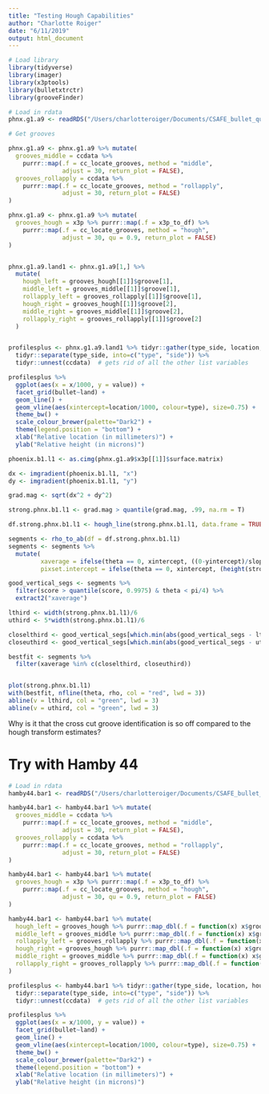 ```yaml
---
title: "Testing Hough Capabilities"
author: "Charlotte Roiger"
date: "6/11/2019"
output: html_document
---
```

```r
# Load library
library(tidyverse)
library(imager)
library(x3ptools)
library(bulletxtrctr)
library(grooveFinder)
```

```r
# Load in rdata
phnx.g1.a9 <- readRDS("/Users/charlotteroiger/Documents/CSAFE_bullet_quality/data/phoenix_data/Phoenix_Set_Gun1-A9.rda")

```


```r
# Get grooves

phnx.g1.a9 <- phnx.g1.a9 %>% mutate(
  grooves_middle = ccdata %>% 
    purrr::map(.f = cc_locate_grooves, method = "middle", 
               adjust = 30, return_plot = FALSE),
  grooves_rollapply = ccdata %>% 
    purrr::map(.f = cc_locate_grooves, method = "rollapply", 
               adjust = 30, return_plot = FALSE)
)

phnx.g1.a9 <- phnx.g1.a9 %>% mutate(
  grooves_hough = x3p %>% purrr::map(.f = x3p_to_df) %>%
    purrr::map(.f = cc_locate_grooves, method = "hough", 
               adjust = 30, qu = 0.9, return_plot = FALSE)
)


phnx.g1.a9.land1 <- phnx.g1.a9[1,] %>%
  mutate(
    hough_left = grooves_hough[[1]]$groove[1],
    middle_left = grooves_middle[[1]]$groove[1],
    rollapply_left = grooves_rollapply[[1]]$groove[1],
    hough_right = grooves_hough[[1]]$groove[2],
    middle_right = grooves_middle[[1]]$groove[2],
    rollapply_right = grooves_rollapply[[1]]$groove[2]
  )


profilesplus <- phnx.g1.a9.land1 %>% tidyr::gather(type_side, location, hough_left:rollapply_right) %>%
  tidyr::separate(type_side, into=c("type", "side")) %>%
  tidyr::unnest(ccdata)  # gets rid of all the other list variables 

profilesplus %>% 
  ggplot(aes(x = x/1000, y = value)) +
  facet_grid(bullet~land) +
  geom_line() +
  geom_vline(aes(xintercept=location/1000, colour=type), size=0.75) +
  theme_bw() +
  scale_colour_brewer(palette="Dark2") +
  theme(legend.position = "bottom") +
  xlab("Relative location (in millimeters)") +
  ylab("Relative height (in microns)")
```

```r
phoenix.b1.l1 <- as.cimg(phnx.g1.a9$x3p[[1]]$surface.matrix)

dx <- imgradient(phoenix.b1.l1, "x")
dy <- imgradient(phoenix.b1.l1, "y")

grad.mag <- sqrt(dx^2 + dy^2)

strong.phnx.b1.l1 <- grad.mag > quantile(grad.mag, .99, na.rm = T)

df.strong.phnx.b1.l1 <- hough_line(strong.phnx.b1.l1, data.frame = TRUE, shift = FALSE)

segments <- rho_to_ab(df = df.strong.phnx.b1.l1)
segments <- segments %>%
  mutate(
         xaverage = ifelse(theta == 0, xintercept, ((0-yintercept)/slope + (height(strong.phnx.b1.l1) - yintercept)/slope)/2),
         pixset.intercept = ifelse(theta == 0, xintercept, (height(strong.phnx.b1.l1) - yintercept)/slope))

good_vertical_segs <- segments %>%
  filter(score > quantile(score, 0.9975) & theta < pi/4) %>%
  extract2("xaverage")

lthird <- width(strong.phnx.b1.l1)/6
uthird <- 5*width(strong.phnx.b1.l1)/6

closelthird <- good_vertical_segs[which.min(abs(good_vertical_segs - lthird))]
closeuthird <- good_vertical_segs[which.min(abs(good_vertical_segs - uthird))]

bestfit <- segments %>%
  filter(xaverage %in% c(closelthird, closeuthird))


plot(strong.phnx.b1.l1)
with(bestfit, nfline(theta, rho, col = "red", lwd = 3))
abline(v = lthird, col = "green", lwd = 3)
abline(v = uthird, col = "green", lwd = 3)
```

Why is it that the cross cut groove identification is so off compared to the hough transform estimates?

# Try with Hamby 44

```r
# Load in rdata
hamby44.bar1 <- readRDS("/Users/charlotteroiger/Documents/CSAFE_bullet_quality/data/hamby44/Hamby44_Set_Barrel1.rda")

hamby44.bar1 <- hamby44.bar1 %>% mutate(
  grooves_middle = ccdata %>% 
    purrr::map(.f = cc_locate_grooves, method = "middle", 
               adjust = 30, return_plot = FALSE),
  grooves_rollapply = ccdata %>% 
    purrr::map(.f = cc_locate_grooves, method = "rollapply", 
               adjust = 30, return_plot = FALSE)
)

hamby44.bar1 <- hamby44.bar1 %>% mutate(
  grooves_hough = x3p %>% purrr::map(.f = x3p_to_df) %>%
    purrr::map(.f = cc_locate_grooves, method = "hough", 
               adjust = 30, qu = 0.9, return_plot = FALSE)
)

hamby44.bar1 <- hamby44.bar1 %>% mutate(
  hough_left = grooves_hough %>% purrr::map_dbl(.f = function(x) x$groove[1]),
  middle_left = grooves_middle %>% purrr::map_dbl(.f = function(x) x$groove[1]),
  rollapply_left = grooves_rollapply %>% purrr::map_dbl(.f = function(x) x$groove[1]),
  hough_right = grooves_hough %>% purrr::map_dbl(.f = function(x) x$groove[2]),
  middle_right = grooves_middle %>% purrr::map_dbl(.f = function(x) x$groove[2]),
  rollapply_right = grooves_rollapply %>% purrr::map_dbl(.f = function(x) x$groove[2])
)

```

```r
profilesplus <- hamby44.bar1 %>% tidyr::gather(type_side, location, hough_left:rollapply_right) %>%
  tidyr::separate(type_side, into=c("type", "side")) %>%
  tidyr::unnest(ccdata)  # gets rid of all the other list variables 

profilesplus %>% 
  ggplot(aes(x = x/1000, y = value)) +
  facet_grid(bullet~land) +
  geom_line() +
  geom_vline(aes(xintercept=location/1000, colour=type), size=0.75) +
  theme_bw() +
  scale_colour_brewer(palette="Dark2") +
  theme(legend.position = "bottom") +
  xlab("Relative location (in millimeters)") +
  ylab("Relative height (in microns)")
```

